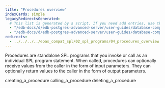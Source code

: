 ```yaml
---
title: "Procedures overview"
indexCards: simple
legacyRedirectsGenerated:
  # This list is generated by a script. If you need add entries, use the `legacyRedirects` key.
  - "/edb-docs/d/edb-postgres-advanced-server/user-guides/database-compatibility-for-oracle-developers-guide/9.6/Database_Compatibility_for_Oracle_Developers_Guide_v9.6.1.052.html"
  - "/edb-docs/d/edb-postgres-advanced-server/user-guides/database-compatibility-for-oracle-developers-guide/9.5/Database_Compatibility_for_Oracle_Developers_Guide.1.146.html"
redirects:
  - ../../../../epas_compat_spl/02_spl_programs/04_procedures_overview #generated for docs/epas/reorg-role-use-case-mode
---
```


<div id="procedures_overview" class="registered_link"></div>

Procedures are standalone SPL programs that you invoke or call as an individual SPL program statement. When called, procedures can optionally receive values from the caller in the form of input parameters. They can optionally return values to the caller in the form of output parameters.

<div class="toctree" maxdepth="3">

creating_a_procedure calling_a_procedure deleting_a_procedure

</div>

